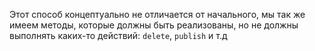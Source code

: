 Этот способ концептуально не отличается от начального, мы так же имеем методы, которые должны быть реализованы, но не должны выполнять каких-то действий: `delete`, `publish` и т.д
